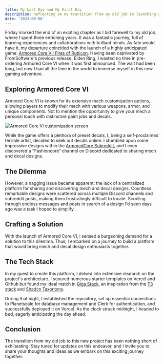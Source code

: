 ```yaml
---
title: My Last Day and My First Day
description: Reflecting on my transition from my old job to launching a new project.
date: '2023-09-08'
---
```


Friday marked the end of an exciting chapter as I bid farewell to my old job, where I spent three enriching years. It was a fantastic journey, full of learning experiences and collaborations with brilliant minds. As fate would have it, my departure coincided with the launch of a highly anticipated game: [Armored Core VI: Fires of Rubicon](https://playarmoredcore.com/). Having been captivated by FromSoftware's previous release, Elden Ring, I wasted no time in pre-ordering Armored Core VI when it was first announced. The wait had been long, but now I had all the time in the world to immerse myself in this new gaming adventure.

## Exploring Armored Core VI

Armored Core VI is known for its extensive mech customization options, allowing players to modify their mech with various weapons, armor, and unique components. Not to mention the opportunity to give your mech a personal touch with distinctive paint jobs and decals.

<Image
	src="/last-day-and-first-day/ac6-customization-screen.webp"
	alt="Armored Core VI customization screen"
	width={800}
	height={600}
/>

While the game offers a plethora of preset decals, I, being a self-proclaimed terrible artist, decided to seek out decals online. I stumbled upon some impressive designs within the [ArmoredCore Subreddit](https://www.reddit.com/r/armoredcore/), and I even discovered a "Fashioncore" channel on Discord dedicated to sharing mech and decal designs.

## The Dilemma

However, a nagging issue became apparent: the lack of a centralized platform for sharing and discovering mech and decal designs. Countless remarkable designs were scattered across multiple Discord channels and subreddit posts, making them frustratingly difficult to locate. Scrolling through endless messages and posts in search of a design I'd seen days ago was a task I hoped to simplify.

## Crafting a Solution

With the launch of Armored Core VI, I sensed a burgeoning demand for a solution to this dilemma. Thus, I embarked on a journey to build a platform that would bring mech and decal design enthusiasts together.

## The Tech Stack

In my quest to create this platform, I delved into extensive research on the project's architecture. I scoured numerous starter templates on Vercel and Github but found my ideal match in [Giga Stack](https://giga-stack.vercel.app), an inspiration from the [T3 stack](https://create.t3.gg/) and [Shadcn Taxonomy](https://tx.shadcn.com/). 

During that night, I established the repository, set up essential connections to Planetscale for database management and Clerk for authentication, and successfully deployed it on Vercel. As the clock struck midnight, I headed to bed, eagerly anticipating the day ahead.

## Conclusion

The transition from my old job to this new project has been nothing short of exhilarating. Stay tuned for updates on this endeavor, and I invite you to share your thoughts and ideas as we embark on this exciting journey together.
